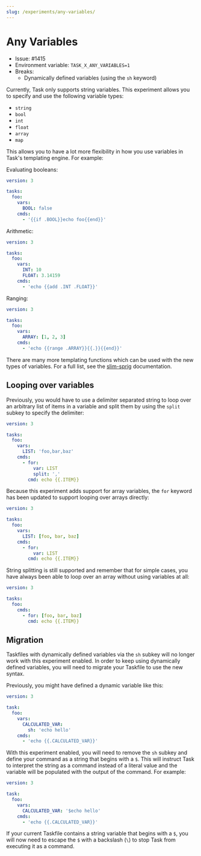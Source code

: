 ```yaml
---
slug: /experiments/any-variables/
---
```


# Any Variables

-   Issue: #1415
-   Environment variable: `TASK_X_ANY_VARIABLES=1`
-   Breaks:
    -   Dynamically defined variables (using the `sh` keyword)

Currently, Task only supports string variables. This experiment allows you to
specify and use the following variable types:

-   `string`
-   `bool`
-   `int`
-   `float`
-   `array`
-   `map`

This allows you to have a lot more flexibility in how you use variables in
Task's templating engine. For example:

Evaluating booleans:

```yaml
version: 3

tasks:
  foo:
    vars:
      BOOL: false
    cmds:
      - '{{if .BOOL}}echo foo{{end}}'
```

Arithmetic:

```yaml
version: 3

tasks:
  foo:
    vars:
      INT: 10
      FLOAT: 3.14159
    cmds:
      - 'echo {{add .INT .FLOAT}}'
```

Ranging:

```yaml
version: 3

tasks:
  foo:
    vars:
      ARRAY: [1, 2, 3]
    cmds:
      - 'echo {{range .ARRAY}}{{.}}{{end}}'
```

There are many more templating functions which can be used with the new types of
variables. For a full list, see the
[slim-sprig][slim-sprig] documentation.

## Looping over variables

Previously, you would have to use a delimiter separated string to loop over an
arbitrary list of items in a variable and split them by using the `split` subkey
to specify the delimiter:

```yaml
version: 3

tasks:
  foo:
    vars:
      LIST: 'foo,bar,baz'
    cmds:
      - for:
          var: LIST
          split: ','
        cmd: echo {{.ITEM}}
```

Because this experiment adds support for array variables, the `for` keyword has
been updated to support looping over arrays directly:

```yaml
version: 3

tasks:
  foo:
    vars:
      LIST: [foo, bar, baz]
    cmds:
      - for:
          var: LIST
        cmd: echo {{.ITEM}}
```

String splitting is still supported and remember that for simple cases, you have
always been able to loop over an array without using variables at all:

```yaml
version: 3

tasks:
  foo:
    cmds:
      - for: [foo, bar, baz]
        cmd: echo {{.ITEM}}
```

## Migration

Taskfiles with dynamically defined variables via the `sh` subkey will no longer
work with this experiment enabled. In order to keep using dynamically defined
variables, you will need to migrate your Taskfile to use the new syntax.

Previously, you might have defined a dynamic variable like this:

```yaml
version: 3

task:
  foo:
    vars:
      CALCULATED_VAR:
        sh: 'echo hello'
    cmds:
      - 'echo {{.CALCULATED_VAR}}'
```

With this experiment enabled, you will need to remove the `sh` subkey and define
your command as a string that begins with a `$`. This will instruct Task to
interpret the string as a command instead of a literal value and the variable
will be populated with the output of the command. For example:

```yaml
version: 3

task:
  foo:
    vars:
      CALCULATED_VAR: '$echo hello'
    cmds:
      - 'echo {{.CALCULATED_VAR}}'
```

If your current Taskfile contains a string variable that begins with a `$`, you
will now need to escape the `$` with a backslash (`\`) to stop Task from
executing it as a command.

<!-- prettier-ignore-start -->

[slim-sprig]: https://go-task.github.io/slim-sprig/

<!-- prettier-ignore-end -->

